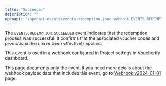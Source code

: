 ```yaml
---
title: "Succeeded"
description: ""
openapi: "/openapi-events/events-redemption.json webhook EVENTS.REDEMPTION.SUCCEEDED"
---
```


The `EVENTS.REDEMPTION.SUCCEEDED` event indicates that the redemption process was successful. It confirms that the associated voucher codes and promotional tiers have been effectively applied.

This event is used in a webhook configured in Project settings in Voucherify dashboard.

<Note>This page documents only the event. If you need more details about the webhook payload data that includes this event, go to [Webhook v2024-01-01](/api-reference/introduction-to-webhooks "Introduction to webhooks v2024-01-01") page.</Note>